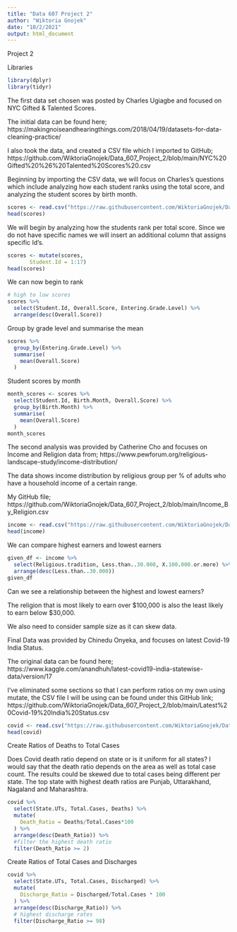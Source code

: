 ```yaml
---
title: "Data 607 Project 2"
author: "Wiktoria Gnojek"
date: "10/2/2021"
output: html_document
---
```

Project 2

Libraries
```r
library(dplyr)
library(tidyr)
```
The first data set chosen was posted by Charles Ugiagbe and focused on NYC Gifted & Talented Scores.

The initial data can be found here; https://makingnoiseandhearingthings.com/2018/04/19/datasets-for-data-cleaning-practice/

I also took the data, and created a CSV file which I imported to GitHub; https://github.com/WiktoriaGnojek/Data_607_Project_2/blob/main/NYC%20Gifted%20%26%20Talented%20Scores%20.csv

Beginning by importing the CSV data, we will focus on Charles's questions which include analyzing how each student ranks using the total score, and analyzing the student scores by birth month.
```r
scores <- read.csv("https://raw.githubusercontent.com/WiktoriaGnojek/Data_607_Project_2/main/NYC%20Gifted%20%26%20Talented%20Scores%20.csv")
head(scores)
```
We will begin by analyzing how the students rank per total score. Since we do not have specific names we will insert an additional column that assigns specific Id's. 
```r
scores <- mutate(scores,
       Student.Id = 1:17)
head(scores)
```
We can now begin to rank
```r
# high to low scores
scores %>%
  select(Student.Id, Overall.Score, Entering.Grade.Level) %>%
  arrange(desc(Overall.Score)) 
```
Group by grade level and summarise the mean 
```r
scores %>%
  group_by(Entering.Grade.Level) %>%
  summarise(
    mean(Overall.Score)
  )
```
Student scores by month 
```r
month_scores <- scores %>%
  select(Student.Id, Birth.Month, Overall.Score) %>%
  group_by(Birth.Month) %>%
  summarise(
    mean(Overall.Score)
  )
month_scores
```
The second analysis was provided by Catherine Cho and focuses on Income and Religion data from; https://www.pewforum.org/religious-landscape-study/income-distribution/

The data shows income distribution by religious group per % of adults who have a household income of a certain range.

My GitHub file; https://github.com/WiktoriaGnojek/Data_607_Project_2/blob/main/Income_By_Religion.csv

```r
income <- read.csv("https://raw.githubusercontent.com/WiktoriaGnojek/Data_607_Project_2/main/Income_By_Religion.csv")
head(income)
```
We can compare highest earners and lowest earners 
```r
given_df <- income %>%
  select(Religious.tradition, Less.than..30.000, X.100.000.or.more) %>%
  arrange(desc(Less.than..30.000))
given_df
```
Can we see a relationship between the highest and lowest earners? 

The religion that is most likely to earn over $100,000 is also the least likely to earn below $30,000. 

We also need to consider sample size as it can skew data. 

Final Data was provided by Chinedu Onyeka, and focuses on latest Covid-19 India Status. 

The original data can be found here; https://www.kaggle.com/anandhuh/latest-covid19-india-statewise-data/version/17

I've eliminated some sections so that I can perform ratios on my own using mutate, the CSV file I will be using can be found under this GitHub link; https://github.com/WiktoriaGnojek/Data_607_Project_2/blob/main/Latest%20Covid-19%20India%20Status.csv
```r
covid <- read.csv("https://raw.githubusercontent.com/WiktoriaGnojek/Data_607_Project_2/main/Latest%20Covid-19%20India%20Status.csv")
head(covid)
```
Create Ratios of Deaths to Total Cases

Does Covid death ratio depend on state or is it uniform for all states? 
I would say that the death ratio depends on the area as well as total case count. The results could be skewed due to total cases being different per state. The top state with highest death ratios are Punjab, Uttarakhand, Nagaland and Maharashtra. 
```r
covid %>%
  select(State.UTs, Total.Cases, Deaths) %>%
  mutate(
    Death_Ratio = Deaths/Total.Cases*100
  ) %>%
  arrange(desc(Death_Ratio)) %>%
  #filter the highest death ratio
  filter(Death_Ratio >= 2)
```
Create Ratios of Total Cases and Discharges 
```r
covid %>%
  select(State.UTs, Total.Cases, Discharged) %>%
  mutate(
    Discharge_Ratio = Discharged/Total.Cases * 100
  ) %>%
  arrange(desc(Discharge_Ratio)) %>%
  # highest discharge rates 
  filter(Discharge_Ratio >= 98)
```
